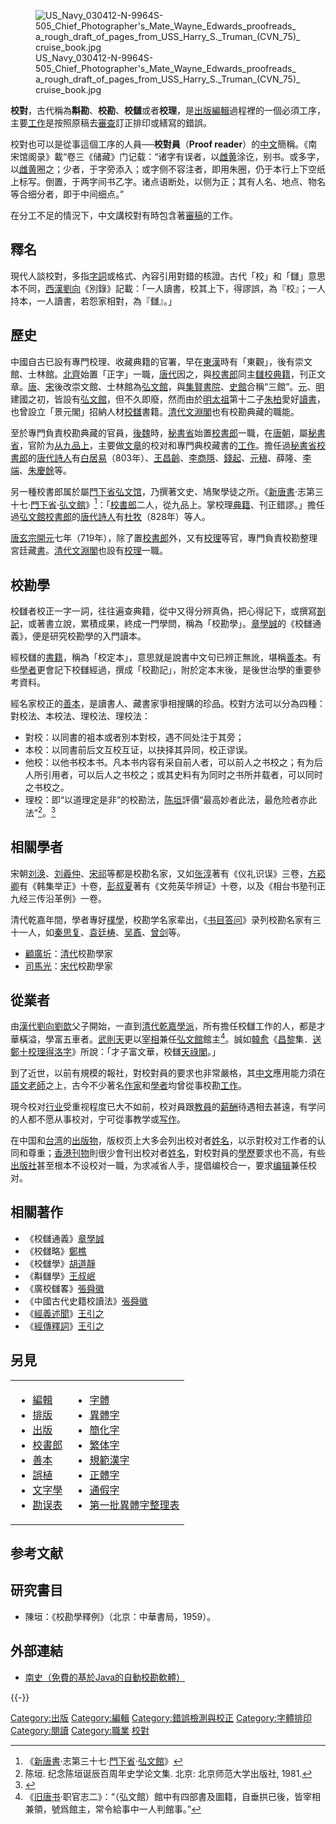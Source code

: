 {{Redirect-synonym|校閱|檢閱}}
{{not|校准|校對 (生物學)}}
{{NoteTA|1=zh-hans:雠;zh-hant:讎}}
{{merge from|文本校對|time=2012-06-15T10:55:09+00:00}}
[[File:US_Navy_030412-N-9964S-505_Chief_Photographer's_Mate_Wayne_Edwards_proofreads_a_rough_draft_of_pages_from_USS_Harry_S._Truman_(CVN_75)_cruise_book.jpg|thumb]]

'''校對'''，古代稱為'''斠勘'''、'''校勘'''、'''校讎'''或者'''校理'''，是[[出版|出版]][[編輯|編輯]]過程裡的一個必須工序，主要[[工作|工作]]是按照原稿去[[審查|審查]]訂正排印或繕寫的錯誤。

校對也可以是從事這個工序的人員──'''校對員'''（'''Proof reader'''）的[[中文|中文]]簡稱。《南宋馆阁录》載“卷三《储藏》门记载：“诸字有误者，以[[雌黄|雌黄]]涂讫，别书。或多字，以[[雌黄|雌黄]]圈之；少者，于字旁添入；或字侧不容注者，即用朱圈，仍于本行上下空纸上标写。倒置，于两字间书乙字。诸点语断处，以侧为正；其有人名、地点、物名等合细分者，即于中间细点。”

在分工不足的情況下，中文講校對有時包含著[[審稿|審稿]]的工作。

==釋名==
現代人談校對，多指[[字詞|字詞]]或格式、內容引用對錯的核證。古代「校」和「讎」意思本不同，[[西漢|西漢]][[劉向|劉向]]《別錄》記載：「一人讀書，校其上下，得謬誤，為『校』；一人持本，一人讀書，若怨家相對，為『讎』。」

==歷史==
中國自古已設有專門校理、收藏典籍的官署，早在[[東漢|東漢]]時有「東觀」，後有崇文館、士林館。[[北齊|北齊]]始置「正字」一職，[[唐朝|唐代]]因之，與[[校書郎|校書郎]]同主[[讎校|讎校]][[典籍|典籍]]，刊正文章。[[唐朝|唐]]、[[宋朝|宋]]後改崇文館、士林館為[[昭文館|弘文館]]，與[[集賢院|集賢書院]]、[[史館|史館]]合稱“三館”。[[元朝|元]]、[[明朝|明]]建國之初，皆設有[[昭文館|弘文館]]，但不久即廢，然而由於[[明太祖|明太祖]]第十二子[[朱柏|朱柏]]愛好[[讀書|讀書]]，也曾設立「景元閣」招納人材[[校讎|校讎]]書籍。[[清朝|清代]][[文淵閣|文淵閣]]也有校勘典藏的職能。

至於專門負責校勘典藏的官員，[[北魏|後魏]]時，[[秘書省|秘書省]]始置[[校書郎|校書郎]]一職，在[[唐朝|唐朝]]，屬[[秘書省|秘書省]]，官阶为[[九品|从九品上]]，主要做[[文字作品|文章]]的校对和專門典校藏書的[[工作|工作]]。擔任過[[秘書省|秘書省]][[校書郎|校書郎]]的[[唐代|唐代]][[詩人|詩人]]有[[白居易|白居易]]（803年）、[[王昌齡|王昌齡]]、[[李商隱|李商隱]]、[[錢起|錢起]]、[[元稹|元稹]]、薛隆、[[李端|李端]]、[[朱慶餘|朱慶餘]]等。

另一種校書郎属於屬[[門下省|門下省]][[昭文館|弘文馆]]，乃撰著文史、鳩聚學徒之所。《[[新唐書|新唐書]]·志第三十七·[[門下省|門下省]]·[[昭文館|弘文館]]》<ref>《[[新唐書|新唐書]]·志第三十七·[[門下省|門下省]]·[[昭文館|弘文館]]》</ref>：「[[校書郎|校書郎]]二人，從九品上。掌校理[[典籍|典籍]]、刊正錯謬。」擔任過[[昭文館|弘文館]][[校書郎|校書郎]]的[[唐代|唐代]][[詩人|詩人]]有[[杜牧|杜牧]]（828年）等人。

[[唐玄宗|唐玄宗]][[開元|開元]]七年（719年），除了置[[校書郎|校書郎]]外，又有[[校理|校理]]等官，專門負責校勘整理宮廷藏[[書|書]]。[[清代|清代]][[文淵閣|文淵閣]]也設有[[校理|校理]]一職。

==校勘學==
校讎者校正一字一詞，往往遍查典籍，從中又得分辨真偽，把心得記下，或撰寫[[劄記|劄記]]，或著書立說，累積成果，終成一門學問，稱為「校勘學」。[[章學誠|章學誠]]的《校讎通義》，便是研究校勘學的入門讀本。

經校讎的[[書籍|書籍]]，稱為「校定本」，意思就是說書中文句已辨正無訛，堪稱[[善本|善本]]。有些[[學者|學者]]更會記下校讎經過，撰成「校勘記」，附於定本末後，是後世治學的重要參考資料。

經名家校正的[[善本|善本]]，是讀書人、藏書家爭相搜購的珍品。校對方法可以分為四種：對校法、本校法、理校法、理校法：
*對校：以同書的袓本或者別本對校，遇不同处注于其旁；
*本校：以同書前后文互校互证，以抉择其异同，校正谬误。
*他校：以他书校本书。凡本书内容有采自前人者，可以前人之书校之；有为后人所引用者，可以后人之书校之；或其史料有为同时之书所并载者，可以同时之书校之。
*理校：即“以道理定是非”的校勘法，[[陈垣|陈垣]]評價“最高妙者此法，最危险者亦此法”<ref> 陈垣. 纪念陈垣诞辰百周年史学论文集. 北京: 北京师范大学出版社, 1981.</ref>。<ref>{{cite book|author=陳垣|title=校勘學釋例|publisher=台灣學生書局|location=台北|date=1971|page=144-149}}</ref>

==相關學者==
宋朝[[刘涣|刘涣]]、[[刘羲仲|刘羲仲]]、[[宋祁|宋祁]]等都是校勘名家，又如[[张淳|张淳]]著有《仪礼识误》三卷，[[方崧卿|方崧卿]]有《韩集举正》十卷，[[彭叔夏|彭叔夏]]著有《文苑英华辨证》十卷，以及《相台书塾刊正九经三传沿革例》一卷。

清代乾嘉年間，學者專好[[樸學|樸學]]，校勘学名家辈出，《[[书目答问|书目答问]]》录列校勘名家有三十一人，如[[秦思复|秦思复]]、[[袁廷梼|袁廷梼]]、[[吴鼒|吴鼒]]、[[曾剑|曾剑]]等。

*[[顧廣圻|顧廣圻]]：[[清代|清代]]校勘學家
*[[司馬光|司馬光]]：[[宋代|宋代]]校勘學家

==從業者==
由[[汉朝|漢代]][[劉向|劉向]][[劉歆|劉歆]]父子開始，一直到[[清朝|清代]][[乾嘉學派|乾嘉學派]]，所有擔任校讎工作的人，都是才華橫溢，學富五車者。[[武則天|武則天]]更以[[宰相|宰相]]兼任[[昭文館|弘文館]]館主<ref>《[[旧唐书|旧唐书]]·职官志二》：“（弘文館）館中有四部書及圖籍，自垂拱已後，皆宰相兼領，號爲館主，常令給事中一人判館事。” </ref>。誠如[[韓愈|韓愈]]《[[韓昌黎|昌黎]]集．[[S:送鄭十校理得洛字|送鄭十校理得洛字]]》所說：「才子富文華，校讎[[天祿閣|天祿閣]]。」

到了近世，以前有規模的報社，對校對員的要求也非常嚴格，其[[中文|中文]]應用能力須在[[語文|語文]][[老師|老師]]之上，古今不少著名[[作家|作家]]和[[學者|學者]]均曾從事校勘[[工作|工作]]。

現今校对[[行业|行业]]受重视程度已大不如前，校对員跟[[教師|教員]]的[[薪酬|薪酬]]待遇相去甚遠，有学问的人都不愿从事校对，宁可從事教学或[[写作|写作]]。

在中国和[[台湾|台湾]]的[[出版物|出版物]]，版权页上大多会列出校对者[[姓名|姓名]]，以示對校对工作者的认同和尊重；[[香港|香港]][[刊物|刊物]]則很少會刊出校对者[[姓名|姓名]]，對校對員的[[學歷|學歷]]要求也不高，有些[[出版社|出版社]]甚至根本不设校对一職，为求减省人手，提倡编校合一，要求[[编辑|编辑]]兼任校对。

==相關著作==
*《校讎通義》[[章學誠|章學誠]]
*《校讎略》[[鄭樵|鄭樵]]
*《校讎學》[[胡道靜|胡道靜]]
*《斠讎學》[[王叔岷|王叔岷]]
*《廣校讎畧》[[張舜徽|張舜徽]]
*《中國古代史籍校讀法》[[張舜徽|張舜徽]]
*《[[經義述聞|經義述聞]]》[[王引之|王引之]]
*《[[經傳釋詞|經傳釋詞]]》[[王引之|王引之]]

==另見==
{|
| valign=top |
*[[編輯|編輯]]
*[[排版|排版]]
*[[出版|出版]]
*[[校書郎|校書郎]]
*[[善本|善本]]
*[[誤植|誤植]]
*[[文字學|文字學]]
*[[勘误表|勘误表]]
| valign=top |
*[[字體|字體]]
*[[異體字|異體字]]
*[[簡化字|簡化字]]
*[[繁体字|繁体字]]
*[[規範漢字|規範漢字]]
*[[正體字|正體字]]
*[[通假字|通假字]]
*[[第一批異體字整理表|第一批異體字整理表]]
|}

== 参考文献 ==
{{Reflist}}

==研究書目==
*陳垣：《校勘學釋例》（北京：中華書局，1959）。
== 外部連結 ==
* [http://www.cos.url.tw/software/epad.htm 南史（免費的基於Java的自動校勘軟體）] {{Wayback|url=http://www.cos.url.tw/software/epad.htm |date=20120114040901 }}

{{-}}
{{書籍出版流程}}

{{Authority control}}
[[Category:出版|Category:出版]]
[[Category:編輯|Category:編輯]]
[[Category:錯誤檢測與校正|Category:錯誤檢測與校正]]
[[Category:字體排印|Category:字體排印]]
[[Category:閱讀|Category:閱讀]]
[[Category:職業|Category:職業]]
[[Category:校對|]]